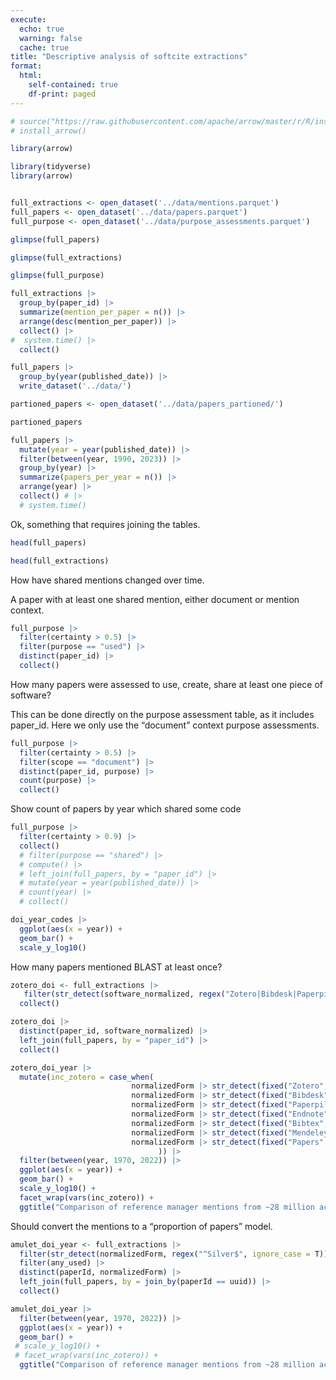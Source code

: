```yaml
---
execute:
  echo: true
  warning: false
  cache: true
title: "Descriptive analysis of softcite extractions"
format: 
  html:
    self-contained: true
    df-print: paged
---
```


```r
# source("https://raw.githubusercontent.com/apache/arrow/master/r/R/install-arrow.R")
# install_arrow()

library(arrow)
```

```r
library(tidyverse)
library(arrow)


full_extractions <- open_dataset('../data/mentions.parquet')
full_papers <- open_dataset('../data/papers.parquet')
full_purpose <- open_dataset('../data/purpose_assessments.parquet')
```

```r
glimpse(full_papers)
```
```r
glimpse(full_extractions)
```

```r
glimpse(full_purpose)
```



```r
full_extractions |>
  group_by(paper_id) |> 
  summarize(mention_per_paper = n()) |>
  arrange(desc(mention_per_paper)) |>
  collect() |>
#  system.time() |>
  collect()
```

```r
full_papers |>
  group_by(year(published_date)) |>
  write_dataset('../data/')
```

```r
partioned_papers <- open_dataset('../data/papers_partioned/')

partioned_papers
```

```r
full_papers |>
  mutate(year = year(published_date)) |>
  filter(between(year, 1990, 2023)) |>
  group_by(year) |>
  summarize(papers_per_year = n()) |>
  arrange(year) |>
  collect() # |>
  # system.time()
```

Ok, something that requires joining the tables.

```r
head(full_papers)
```
```r
head(full_extractions)
```
How have shared mentions changed over time.

A paper with at least one shared mention, either document or mention context.

```r
full_purpose |>
  filter(certainty > 0.5) |>
  filter(purpose == "used") |>
  distinct(paper_id) |>
  collect()
```

How many papers were assessed to use, create, share at least one piece of software?

This can be done directly on the purpose assessment table, as it includes paper_id.  Here we only use the "document" context purpose assessments.

```r
full_purpose |>
  filter(certainty > 0.5) |>
  filter(scope == "document") |>
  distinct(paper_id, purpose) |>
  count(purpose) |>
  collect()
```

Show count of papers by year which shared some code

```r
full_purpose |>
  filter(certainty > 0.9) |>
  collect()
  # filter(purpose == "shared") |>
  # compute() |>
  # left_join(full_papers, by = "paper_id") |>
  # mutate(year = year(published_date)) |>
  # count(year) |>
  # collect()
```

```r
doi_year_codes |>
  ggplot(aes(x = year)) +
  geom_bar() + 
  scale_y_log10()
```

How many papers mentioned BLAST at least once?

```r
zotero_doi <- full_extractions |>
   filter(str_detect(software_normalized, regex("Zotero|Bibdesk|Paperpile|Endnote|Bibtex|Mendeley|Papers", ignore_case = T))) |>
  collect()

zotero_doi |>
  distinct(paper_id, software_normalized) |>
  left_join(full_papers, by = "paper_id") |>
  collect()
```

```r
zotero_doi_year |>
  mutate(inc_zotero = case_when(
                           normalizedForm |> str_detect(fixed("Zotero", ignore_case = T)) ~ "Zotero",
                           normalizedForm |> str_detect(fixed("Bibdesk", ignore_case = T)) ~ "Bibdesk",
                           normalizedForm |> str_detect(fixed("Paperpile", ignore_case = T)) ~ "Paperpile",
                           normalizedForm |> str_detect(fixed("Endnote", ignore_case = T)) ~ "Endnote",
                           normalizedForm |> str_detect(fixed("Bibtex", ignore_case = T)) ~ "Bibtex",
                           normalizedForm |> str_detect(fixed("Mendeley", ignore_case = T)) ~ "Mendeley",
                           normalizedForm |> str_detect(fixed("Papers", ignore_case = T)) ~ "Papers"
                                 )) |>
  filter(between(year, 1970, 2022)) |>
  ggplot(aes(x = year)) +
  geom_bar() + 
  scale_y_log10() +
  facet_wrap(vars(inc_zotero)) +
  ggtitle("Comparison of reference manager mentions from ~28 million academic PDFs")
```

Should convert the mentions to a "proportion of papers" model.

```r
amulet_doi_year <- full_extractions |>
  filter(str_detect(normalizedForm, regex("^Silver$", ignore_case = T))) |>
  filter(any_used) |>
  distinct(paperId, normalizedForm) |>
  left_join(full_papers, by = join_by(paperId == uuid)) |>
  collect()
```

```r
amulet_doi_year |>
  filter(between(year, 1970, 2022)) |>
  ggplot(aes(x = year)) +
  geom_bar() + 
 # scale_y_log10() +
 # facet_wrap(vars(inc_zotero)) +
  ggtitle("Comparison of reference manager mentions from ~28 million academic PDFs")
```

